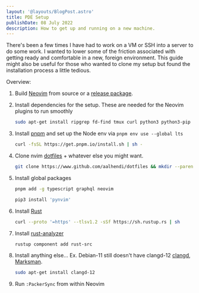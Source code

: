 ```yaml
---
layout: '@layouts/BlogPost.astro'
title: PDE Setup
publishDate: 08 July 2022
description: How to get up and running on a new machine.
---
```


There's been a few times I have had to work on a VM or SSH into a server to do some work. I wanted to lower some of the friction associated with getting ready and comfortable in a new, foreign environment. This guide might also be useful for those who wanted to clone my setup but found the installation process a little tedious.

Overview:

1. Build [Neovim](https://github.com/neovim/neovim/wiki/Building-Neovim) from source or a [release package](https://github.com/neovim/neovim/releases/).
2. Install dependencies for the setup. These are needed for the Neovim plugins to run smoothly

   ```bash
   sudo apt-get install ripgrep fd-find tmux curl python3 python3-pip
   ```

3. Install [pnpm](https://pnpm.io/installation) and set up the Node env via `pnpm env use --global lts`

   ```bash
   curl -fsSL https://get.pnpm.io/install.sh | sh -
   ```

4. Clone nvim [dotfiles](https://www.github.com/aalhendi/dotfiles) + whatever else you might want.

   ```bash
   git clone https://www.github.com/aalhendi/dotfiles && mkdir --parents ~/.config/nvim/ && mv dotfiles/.config/nvim/* ~/.config/nvim/
   ```

5. Install global packages

   ```bash
   pnpm add -g typescript graphql neovim
   ```

   ```bash
   pip3 install 'pynvim'
   ```

6. Install [Rust](https://www.rust-lang.org/tools/install)

   ```bash
   curl --proto '=https' --tlsv1.2 -sSf https://sh.rustup.rs | sh
   ```

7. Install [rust-analyzer](https://rust-analyzer.github.io/manual.html#installation)

   ```bash
   rustup component add rust-src
   ```

8. Install anything else... Ex. Debian-11 still doesn't have clangd-12 [clangd](https://clangd.llvm.org/installation.html), [Marksman](https://github.com/artempyanykh/marksman).

   ```bash
   sudo apt-get install clangd-12
   ```

9. Run `:PackerSync` from within Neovim
